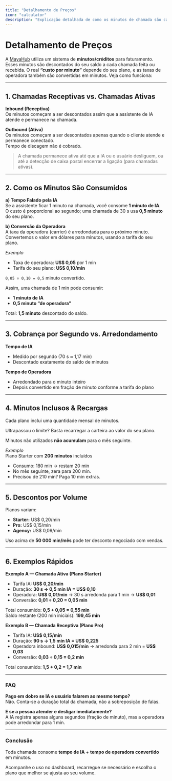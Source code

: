 ```yaml
---
title: "Detalhamento de Preços"
icon: "calculator"
description: "Explicação detalhada de como os minutos de chamada são calculados e cobrados"
---
```


# Detalhamento de Preços

A [MayaHub](http://mayahub.ai) utiliza um sistema de **minutos/créditos** para faturamento. Esses minutos são descontados do seu saldo a cada chamada feita ou recebida. O real **“custo por minuto”** depende do seu plano, e as taxas de operadora também são convertidas em minutos. Veja como funciona:

---

## **1. Chamadas Receptivas vs. Chamadas Ativas**

**Inbound (Receptiva)**\
Os minutos começam a ser descontados assim que a assistente de IA atende e permanece na chamada.

**Outbound (Ativa)**\
Os minutos começam a ser descontados apenas quando o cliente atende e permanece conectado.\
Tempo de discagem não é cobrado.

> A chamada permanece ativa até que a IA ou o usuário desliguem, ou até a detecção de caixa postal encerrar a ligação (para chamadas ativas).

---

## **2. Como os Minutos São Consumidos**

**a) Tempo Falado pela IA**\
Se a assistente ficar 1 minuto na chamada, você consome **1 minuto de IA**.\
O custo é proporcional ao segundo; uma chamada de 30 s usa **0,5 minuto** do seu plano.

**b) Conversão da Operadora**\
A taxa da operadora (carrier) é arredondada para o próximo minuto.\
Convertemos o valor em dólares para minutos, usando a tarifa do seu plano.

_Exemplo_

- Taxa de operadora: **US\$ 0,05** por 1 min
- Tarifa do seu plano: **US\$ 0,10/min**

`0,05 ÷ 0,10 = 0,5` minuto convertido.

Assim, uma chamada de 1 min pode consumir:

- **1 minuto de IA**
- **0,5 minuto “de operadora”**

Total: **1,5 minuto** descontado do saldo.

---

## **3. Cobrança por Segundo vs. Arredondamento**

**Tempo de IA**

- Medido por segundo (70 s ≈ 1,17 min)
- Descontado exatamente do saldo de minutos

**Tempo de Operadora**

- Arredondado para o minuto inteiro
- Depois convertido em fração de minuto conforme a tarifa do plano

---

## **4. Minutos Inclusos & Recargas**

Cada plano inclui uma quantidade mensal de minutos.

Ultrapassou o limite? Basta recarregar a carteira ao valor do seu plano.

Minutos não utilizados **não acumulam** para o mês seguinte.

_Exemplo_\
Plano Starter com **200 minutos** incluídos

- Consumo: 180 min → restam 20 min
- No mês seguinte, zera para 200 min.
- Precisou de 210 min? Paga 10 min extras.

---

## **5. Descontos por Volume**

Planos variam:

- **Starter:** US\$ 0,20/min
- **Pro:** US\$ 0,15/min
- **Agency:** US\$ 0,09/min

Uso acima de **50 000 min/mês** pode ter desconto negociado com vendas.

---

## **6. Exemplos Rápidos**

**Exemplo A — Chamada Ativa (Plano Starter)**

- Tarifa IA: **US\$ 0,20/min**
- Duração: **30 s → 0,5 min IA = US\$ 0,10**
- Operadora: **US\$ 0,01/min** → 30 s arredonda para 1 min → **US\$ 0,01**
- Conversão: **0,01 ÷ 0,20 = 0,05 min**

Total consumido: **0,5 + 0,05 = 0,55 min**\
Saldo restante (200 min iniciais): **199,45 min**

**Exemplo B — Chamada Receptiva (Plano Pro)**

- Tarifa IA: **US\$ 0,15/min**
- Duração: **90 s → 1,5 min IA = US\$ 0,225**
- Operadora inbound: **US\$ 0,015/min** → arredonda para 2 min = **US\$ 0,03**
- Conversão: **0,03 ÷ 0,15 = 0,2 min**

Total consumido: **1,5 + 0,2 = 1,7 min**

---

### **FAQ**

**Pago em dobro se IA e usuário falarem ao mesmo tempo?**\
Não. Conta-se a duração total da chamada, não a sobreposição de falas.

**E se a pessoa atender e desligar imediatamente?**\
A IA registra apenas alguns segundos (fração de minuto), mas a operadora pode arredondar para 1 min.

---

### **Conclusão**

Toda chamada consome **tempo de IA** + **tempo de operadora convertido** em minutos.

Acompanhe o uso no dashboard, recarregue se necessário e escolha o plano que melhor se ajusta ao seu volume.